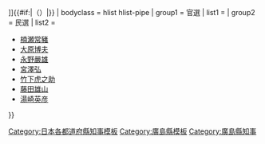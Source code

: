 {{Navbox
| name = 廣島縣知事
| state  = {{{state|autocollapse}}}
| title = {{flagicon|Hiroshima}} [[廣島縣知事列表|廣島縣{{#if:{{{2|}}}|{{{2|}}}|知事}}]]{{#if:{{{1|}}}|（{{{1|}}}）|}}
| bodyclass = hlist hlist-pipe
| group1 = 官選
| list1 ={{Navbox|child
|group1=參事
 |list1=
*[[河野敏鎌]]<SUB>大參事→大參事代理</SUB>
*[[千本久信]]<SUB>權參事（未到任）</SUB>
*[[河野敏鎌]]
*[[伊達宗興]]
 |group2=縣令
 |list2=
*[[伊達宗興]]<SUB>權令</SUB>
*[[藤井勉三]]<SUB>權令→縣令</SUB>
*[[千田貞曉]]
|group3=知事
|list3=
*[[千田貞曉]]
*[[鍋島幹]]
*[[折田平内]]
*[[淺田德則]]
*[[岩村高俊]]
*[[服部一三]] 
*[[江木千之]]
*[[德久恒範]]
*[[山田春三]]
*[[宗像政]]
*[[中村純九郎]]
*[[寺田祐之]]
*[[馬淵銳太郎]]
*[[安河內麻吉]]
*[[若林賚藏]]
*[[依田銈次郎]]
*[[阿部龜彦]]
*[[山縣治郎]]
*[[濱田恒之助]]
*[[末松偕一郎]]
*[[横山助成]]
*[[岸本正雄]]
*[[川淵洽馬]]
*[[白根竹介]]
*[[千葉了]]
*[[湯澤三千男]]
*[[鈴木敬一]]
*[[早川三郎]]
*[[富田愛次郎]]
*[[飯沼一省]]
*[[相川勝六]]
*[[吉永時次]]
*[[宮村才一郎]]
*[[横山助成]]
*[[松村光麿]]
*[[大塚惟精]]
*[[高野源進]]
*[[兒玉九一]]
*[[楠瀬常豬]]
*[[武若時一郎]]
}}
| group2 = 民選
| list2 =
*[[楠瀬常豬]]
*[[大原博夫]]
*[[永野嚴雄]]
*[[宮澤弘]]
*[[竹下虎之助]]
*[[藤田雄山]]
*[[湯崎英彦]]  
}}<noinclude>
[[Category:日本各都道府縣知事模板]]
[[Category:廣島縣模板]]
[[Category:廣島縣知事]]
</noinclude>